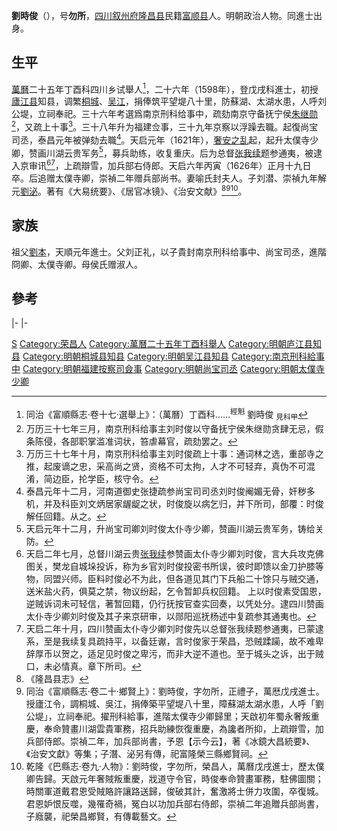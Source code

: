 '''劉時俊'''（{{bd|16世紀||17世紀}}），号'''勿所'''，[[四川|四川]][[叙州府|叙州府]][[隆昌县|隆昌县]]民籍[[富顺县|富顺县]]人。明朝政治人物。同進士出身。

== 生平 ==
[[萬曆|萬曆]]二十五年丁酉科四川乡试舉人<ref>同治《富順縣志·卷十七·選舉上》：（萬曆）丁酉科……<sup>經魁</sup> 劉時俊 <sub>見科甲</sub></ref>，二十六年（1598年），登戊戌科進士，初授[[廬江县|廬江县]]知县，调繁[[桐城|桐城]]、[[吴江|吴江]]，捐俸筑平望堤八十里，防蘇湖、太湖水患，人呼刘公堤，立祠奉祀。三十六年考選爲南京刑科给事中，疏劾南京守备抚宁侯[[朱继勋|朱继勋]]<ref>万历三十七年三月，南京刑科给事主刘时俊以守备抚宁侯朱继勋贪肆无忌，假条陈侵，各部职掌滥准词状，笞虐幕官，疏劾罢之。</ref>，又疏上十事<ref>万历三十七年十月，南京刑科给事主刘时俊疏上十事：通词林之选，重部寺之推，起废谪之忠，采高尚之贤，资格不可太拘，人才不可轻弃，真伪不可混淆，简边臣，抡学臣，核守令。</ref>。三十八年升为福建佥事，三十九年京察以浮躁去職。起復尚宝司丞，泰昌元年被弹劾去職<ref>泰昌元年十二月，河南道御史张捷疏参尚宝司司丞刘时俊阉媚无骨，奸秽多机，并及科臣刘文炳居家龌龊之状，时俊旋以病乞归，并下所司，部覆：时俊解任回籍。从之。</ref>。天启元年（1621年），[[奢安之乱|奢安之乱]]起，起升太僕寺少卿，赞画川湖云贵军务<ref>天启元年十二月，升尚宝司卿刘时俊太仆寺少卿，赞画川湖云贵军务，铸给关防。</ref>，募兵助练，收复重庆。后为总督[[张我续|张我续]]题参通夷，被逮入京审讯<ref>天启二年七月，总督川湖云贵[[张我续|张我续]]参赞画太仆寺少卿刘时俊，言大兵攻克佛图关，樊龙自城垛投诉，称为乡官刘时俊投密书所误，彼时即馈以金刀护膝等物，同盟兴师。臣料时俊必不为此，但各道见其门下兵船二十馀只与贼交通，送米盐火药，俱莫之禁，物议纷起，乞令暂卸兵权回籍。 上以时俊素受国恩，逆贼诉词未可轻信，著暂回籍，仍行抚按官查实回奏，以凭处分。逮四川赞画太仆寺少卿刘时俊及其子来京研审，以郧阳巡抚杨述中复疏参其通夷也。</ref><ref>天启二年十月，四川赞画太仆寺少卿刘时俊先以总督张我续题参通夷，已蒙逮系，至是我续复具疏持平，以备廷谳，言时俊家于荣昌，恐贼蹂躏，故不难卑辞厚币以贺之，适足见时俊之卑污，而非大逆不道也。至于城头之诉，出于贼口，未必情真。章下所司。</ref>，上疏辯雪，加兵部右侍郎。天启六年丙寅（1626年）正月十九日卒。后追赠太僕寺卿，崇禎二年赠兵部尚书。妻喻氏封夫人。子刘潜、崇禎九年解元[[劉泌_(隆昌)|劉泌]]。著有《大易统要》、《居官冰镜》、《治安文献》<ref>《隆昌县志》</ref><ref>同治《富順縣志·卷二十·鄉賢上》：劉時俊，字勿所，正禮子，萬厯戊戌進士。授廬江令，調桐城、吳江，捐俸築平望堤八十里，障蘇湖太湖水患，人呼「劉公堤」，立祠奉祀。擢刑科給事，進階太僕寺少卿歸里；天啟初年蜀永奢叛重慶，奉命贊畫川湖雲貴軍務，招兵助練恢復重慶，為讒者所抑，上疏辯雪，加兵部侍郎。崇禎二年，加兵部尚書，予恩【示今云】，著《冰鏡大昌統要》、《治安文獻》等集；子潛、泌另有傳，祀富隆榮三縣鄉賢祠。</ref><ref>乾隆《巴縣志·卷九·人物》：劉時俊，字勿所，榮昌人，萬曆戊戌進士，歷太僕卿告歸。天啟元年奢賊叛重慶，戕道守令官，時俊奉命贊畫軍務，駐佛圖關；時關軍道戴君恩受賊賂許讓路送歸，俊破其計，奮激將士併力攻圍，卒復城。君恩妒恨反噬，幾罹奇禍，冤白以功加兵部右侍郎，崇禎二年追贈兵部尚書，子廕襲，祀榮昌鄉賢，有傳載藝文。</ref>。

== 家族 ==
祖父[[劉本_(天順進士)|劉本]]，天順元年進士。父刘正礼，以子貴封南京刑科给事中、尚宝司丞，進階冏卿、太僕寺卿。母侯氏赠淑人。

==參考==
{{reflist}}
{{start box}}
{{s-off}}
{{s-before|[[趙國琦|趙國琦]]}}
{{s-title|明朝廬江縣知縣|1599年－萬曆年間}}
{{s-after|[[方演|方演]]}}
|-
{{s-before|[[徐有為|徐有為]]}}
{{s-title|明朝桐城縣知縣|萬曆年間－1601年}}
{{s-after|[[徐鑒_(明朝)|徐鑒]]}}
|-
{{s-before|[[孫大壯|孫大壯]]}}
{{s-title|明朝吳江縣知縣|1601年－1605年}}
{{s-after|[[秦聚奎_(明朝)|秦聚奎]]}}
{{end box}}

{{萬曆二十六年戊戌科殿試金榜}}

{{Authority control}}

{{DEFAULTSORT:Liu劉}}
[[Category:劉姓|S]]
[[Category:荣昌人|Category:荣昌人]]
[[Category:萬曆二十五年丁酉科舉人|Category:萬曆二十五年丁酉科舉人]]
[[Category:明朝庐江县知县|Category:明朝庐江县知县]]
[[Category:明朝桐城县知县|Category:明朝桐城县知县]]
[[Category:明朝吴江县知县|Category:明朝吴江县知县]]
[[Category:南京刑科給事中|Category:南京刑科給事中]]
[[Category:明朝福建按察司僉事|Category:明朝福建按察司僉事]]
[[Category:明朝尚宝司丞|Category:明朝尚宝司丞]]
[[Category:明朝太僕寺少卿|Category:明朝太僕寺少卿]]